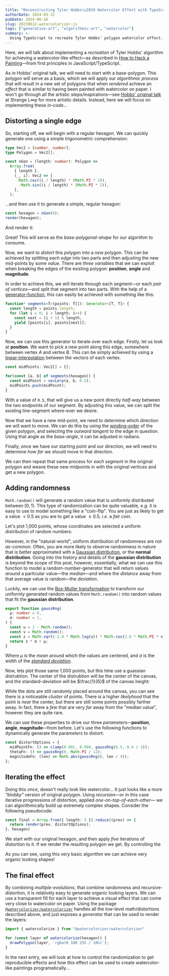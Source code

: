 ```yaml
---
title: "Reconstructing Tyler Hobbs\u2019 Watercolor Effect with TypeScript"
authorDate: 2024-05-31
pubDate: 2024-06-16
slug: 20230612-watercolorizer-js
tags: ["generative-art", "algorithmic-art", "watercolor"]
summary: >-
  Using TypeScript to recreate Tyler Hobbs' polygon watercolor effect.
---
```


Here, we will talk about implementing a *recreation* of Tyler Hobbs' algorithm for achieving a watercolor-like effect&mdash;as described in [How to Hack a Painting](https://www.tylerxhobbs.com/words/how-to-hack-a-painting)&mdash;from first principles in JavaScript/TypeScript.

As in Hobbs' original talk, we will need to start with a base-polygon. This polygon will serve as a basis, which we will apply our *algorithmic process* that will result in a new set of polygons that when *rendered* achieve an *effect* that is similar to having been painted with watercolor on paper. I won't go through all the artistic steps/inspirations&mdash;see [Hobbs' original talk](https://www.thestrangeloop.com/2017/how-to-hack-a-painting.html) at Strange L&infin;p for more artistic details. Instead, here we will focus on implementing these _in-code_&hellip;

## Distorting a single edge

So, starting off, we will begin with a regular hexagon. We can quickly generate one using a simple trigonometric comprehension:

```ts
type Vec2 = [number, number];
type Polygon = Vec2[];

const nGon = (length: number): Polygon =>
  Array.from(
    { length },
    (_, i): Vec2 => [
      Math.cos((i / length) * (Math.PI * 2)),
      -Math.sin((i / length) * (Math.PI * 2)),
    ],
  );
```

&hellip;and then use it to generate a simple, regular hexagon:

```ts
const hexagon = nGon(6);
render(hexagon);
```

And render it:

<WatercolorExplorer client:visible renderFn="basePolyExample" />

Great! This will serve as the *base-polygonal-shape* for our algorithm to consume.

Now, we want to *distort* this polygon into a *new* polygon. This can be achieved by splitting *each edge* into two parts and then adjusting the new mid-points by some *value*. There are *three variables* that we can exploit when breaking the edges of the existing polygon: **position**, **angle** and **magnitude**.

In order to achieve this, we will iterate through each segment&mdash;or each *pair of vertices*&mdash;and split that segment into two parts. With the help of a [generator-function](https://developer.mozilla.org/en-US/docs/Web/JavaScript/Reference/Statements/function*), this can easily be achieved with something like this:

```ts
function* segments<T>(points: T[]): Generator<[T, T]> {
  const length = points.length;
  for (let i = 0; i < length; i++) {
    const next = (i + 1) % length;
    yield [points[i], points[next]];
  }
}
```

Now, we can use this generator to iterate over each edge. Firstly, let us look at **position**. We want to pick a new point along this edge, somewhere between vertex $A$ and vertex $B$. This can be simply achieved by using a [linear-interpolation](/20240516-lerp-linear-interpolation) between the vectors of each vertex.

```ts
const midPoints: Vec2[] = [];

for(const [a, b] of segments(hexagon)) {
  const midPoint = vecLerp(a, b, 0.5);
  midPoints.push(midPoint);
}
```

With a value of `0.5`, that will give us a new point directly *half-way* between the two endpoints of our segment. By adjusting this value, we can split the existing line-segment where-ever we desire.

<WatercolorExplorer client:visible renderFn="midPointExample" />

Now that we have a new mid-point, we need to determine which direction we will want to move. We can do this by using the [winding-order](https://en.wikipedia.org/wiki/Winding_number) of the given polygon, and selecting the *outward tangent* to the edge in question. Using that angle as the *base-angle*, it can be adjusted in radians.

<WatercolorExplorer client:visible renderFn="angleExample" />

Finally, once we have our starting point and our direction, we will need to determine *how far* we should move in that direction.

<WatercolorExplorer client:visible renderFn="distanceExample" />

We can then repeat that same process for *each segment* in the original polygon and weave these new midpoints in with the original vertices and get a new polygon.

<WatercolorExplorer client:visible renderFn="allSidesExample" />


## Adding randomness

`Math.random()` will generate a random value that is uniformly distributed between $[0,1)$. This type of randomization can be quite valuable, _e.g._ it is easy to use to model something like a "coin-flip". You are just as likely to get a value $< 0.5$ as you are to get a value $\geq 0.5$; _i.e._ a *fair coin*.

Let's plot 1,000 points, whose coordinates are selected a uniform distribution of random numbers:

<WatercolorExplorer client:visible renderFn="uniformDotsExample" />

However, in the "natural-world", uniform distribution of randomness are not *as-common*. Often, you are more likely to observe randomness in nature that is better approximated with a [Gaussian distribution](https://en.wikipedia.org/wiki/Normal_distribution), or the **normal distribution**. Going into the history and details of the **gaussian distribution** is beyond the scope of this post, however, essentially, what we can use this function to model a random-number-generator that will return values *around* a particular value&mdash;the *median*&mdash;and where the *distance* away from that average value is random&mdash;the *deviation*.

Luckily, we can use the [Box-Muller transformation](https://en.wikipedia.org/wiki/Box%E2%80%93Muller_transform) to transform our uniformly generated random values from `Math.random()` into random values that fit the **gaussian distribution**.

```ts
export function gaussRng(
  μ: number = 0,
  σ: number = 1,
) {
  const u = 1 - Math.random();
  const v = Math.random();
  const z = Math.sqrt(-2.0 * Math.log(u)) * Math.cos(2.0 * Math.PI * v);
  return z * σ + μ;
}
```

Where $\mu$ is the *mean* around which the values are centered, and $\sigma$ is the width of the [*standard deviation*](https://en.wikipedia.org/wiki/Standard_deviation).

Now, lets plot those same 1,000 points, but this time use a guassian distrubtion. The center of the distrubtion will be the center of the canvas, and the standard-deviation will be $\frac{1}{6}$ of the canvas height:

<WatercolorExplorer client:visible renderFn="gaussDotsExample" />

While the dots are still randomly placed around the canvas, you can see there is a noticeable *cluster* of points. There is a higher *likelyhood* that the point is *near* the center, but there are still some points possibly farther away. In fact, there a *few* that are very *far* away from the "median value", however they are quite rare.

We can use these properties to drive our three _parameters_&mdash;**position**, **angle**, **magnitude**&mdash;from before. Let's use the following functions to dynamically generate the parameters to distort:

```ts
const distortOptions = {
  midPointFn: () => clamp(0.001, 0.999, gaussRng(0.5, 0.4 / 3));
  thetaFn: () => gaussRng(0, Math.PI / 12);
  magnitudeFn: (len) => Math.abs(gaussRng(0, len / 4));
};
```

<WatercolorExplorer client:visible renderFn="rngExample" />

## Iterating the effect

Doing this *once*, doesn't really look like watercolor&hellip; It just looks like a more *"blobby"* version of original polygon. Using *recursion*&mdash;or in this case iterative progressions of distortion, applied *one-on-top-of-each-other*&mdash; we can algorithmically build up extremely complex shapes. Consider the following pseudocode:

```ts
const final = Array.from({ length: 5 }).reduce((prev) => {
  return render(prev, distortOptions);
}, hexagon)
```

We start with our original hexagon, and then apply *five* iterations of distortion to it. If we render the resulting polygon we get. By controlling the

<WatercolorExplorer client:visible renderFn="iterativeExample" />

As you can see, using this very basic algorithm we can achieve very organic looking shapes!

## The final effect

By combining *multiple-evolutions*, that combine randomness and recursive-distortion, it is relatively easy to generate organic looking layers. We can use a transparent fill for each layer to achieve a visual effect that can come very close to watercolor on paper. Using the package [`@watercolorizer/watercolorizer`](https://www.npmjs.com/package/@watercolorizer/watercolorizer) handles all the low-level math/distortions described above, and just exposes a *generator* that can be used to render the layers:

```ts
import { watercolorize } from "@watercolorizer/watercolorizer"

for (const layer of watercolorize(hexagon)) {
  drawPolygon(layer, `rgba(0 100 255 / 10%)`);
}
```

<WatercolorExplorer client:visible renderFn="finalExample" />

In the next entry, we will look at how to control the randomization to get reproducible effects and how this effect can be used to create watercolor-like paintings programatically&hellip;